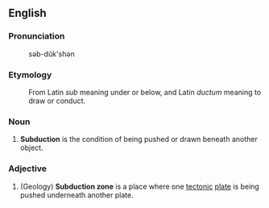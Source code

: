 == English ==

=== Pronunciation ===
:səb-dŭk'shən

=== Etymology ===
:From Latin ''sub'' meaning under or below, and Latin ''ductum'' meaning to draw or conduct.

=== Noun ===
#'''Subduction''' is the condition of being pushed or drawn beneath another object.

=== Adjective ===
#(Geology) '''Subduction zone''' is a place where one [[tectonic]] [[plate]] is being pushed underneath another plate.